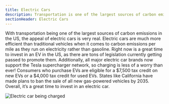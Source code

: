 ```yaml
---
title: Electric Cars
description: Transportation is one of the largest sources of carbon emissions in the US
sectionHeader: Electric Cars
---
```


With transportation being one of the largest sources of carbon emissions in the US, the appeal of electric cars is very real. Electric cars are much more efficient than traditional vehicles when it comes to carbon emissions per mile as they run on electricity rather than gasoline. Right now is a great time to invest in an EV in the US, as there are tons of legislation currently getting passed to promote them. Additionally, all major electric car brands now support the Tesla supercharger network, so charging is less of a worry than ever! Consumers who purchase EVs are eligible for a $7,500 tax credit on new EVs or a $4,000 tax credit for used EVs. States like California have made plans to ban the sale of all new gas-powered vehicles by 2035. Overall, it’s a great time to invest in an electric car.

<img src="/images/electric_cars.avif" alt="Electric car being charged"/>
